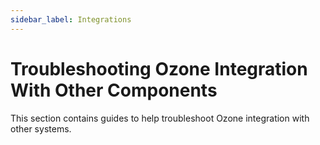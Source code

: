 ```yaml
---
sidebar_label: Integrations
---
```


# Troubleshooting Ozone Integration With Other Components


This section contains guides to help troubleshoot Ozone integration with other systems.

<DocCardList/>
